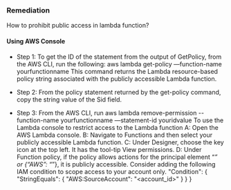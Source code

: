 ### Remediation

How to prohibit public access in lambda function?

#### Using AWS Console

- Step 1: To get the ID of the statement from the output of GetPolicy, from the AWS CLI, run the following:
  aws lambda get-policy —function-name yourfunctionname
  This command returns the Lambda resource-based policy string associated with the publicly accessible Lambda function.

- Step 2: From the policy statement returned by the get-policy command, copy the string value of the Sid field.
- Step 3: From the AWS CLI, run
  aws lambda remove-permission --function-name yourfunctionname —statement-id youridvalue
  To use the Lambda console to restrict access to the Lambda function
  A: Open the AWS Lambda console.
  B: Navigate to Functions and then select your publicly accessible Lambda function.
  C: Under Designer, choose the key icon at the top left. It has the tool-tip View permissions.
  D: Under Function policy, if the policy allows actions for the principal element “_” or
  {“AWS”: “_”}, it is publicly accessible.
  Consider adding the following IAM condition to scope access to your account only.
  "Condition": {
  "StringEquals": {
  "AWS:SourceAccount": "<account_id>"
  }
  }
  }
